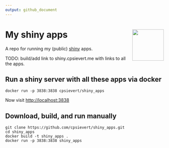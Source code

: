 ```yaml
---
output: github_document
---
```


<!-- README.md is generated from README.Rmd. Please edit that file -->

# My shiny apps <img src="https://www.rstudio.com/wp-content/uploads/2014/04/shiny.png" width=100 align="right" />

A repo for running my (public) [shiny](http://cran.r-project.org/web/packages/shiny/index.html) apps. 

TODO: build/add link to shiny.cpsievert.me with links to all the apps.

## Run a shiny server with all these apps via docker

```shell
docker run -p 3838:3838 cpsievert/shiny_apps
```

Now visit <http://localhost:3838>


## Download, build, and run manually

```shell
git clone https://github.com/cpsievert/shiny_apps.git
cd shiny_apps
docker build -t shiny_apps .
docker run -p 3838:3838 shiny_apps
```